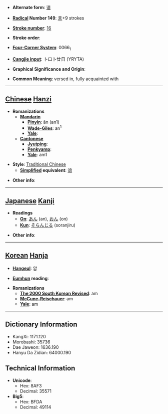 * '''Alternate form''': [[谙]]

* '''[[Wiktionary:Chinese radical index| Radical]] Number 149''': [[Wiktionary:Chinese radical index 言|言]]+9 strokes

* '''[[Wiktionary:Chinese total strokes index|Stroke number]]''': [[Wiktionary:Chinese total strokes index 16|16]]

* '''Stroke order''': 

* '''[[Wiktionary:Chinese four corner index|Four-Corner System]]''': 0066<sub>1</sub>

* '''[[Wiktionary:Chinese Cangjie index|Cangjie input]]''': 卜口卜廿日 (YRYTA)

* '''Graphical Significance and Origin''': 

* '''Common Meaning''': versed in, fully acquainted with

----

== [[Chinese]] [[Hanzi]] ==

* '''Romanizations'''
** '''[[Mandarin]]'''
*** '''[[Pinyin]]''': ān (an1)
*** '''[[Wade-Giles]]''': an<sup>1</sup>
*** '''[[Yale]]''': 
** '''[[Cantonese]]'''
*** '''[[Jyutping]]''':
*** '''[[Penkyamp]]''': 
*** '''[[Yale]]''': am1

* '''Style''': [[Traditional Chinese]] 
** '''[[Simplified Chinese|Simplified]] equivalent''': [[谙]]

* '''Other info''': 

----

== [[Japanese]] [[Kanji]] ==

* '''Readings'''
** '''[[On]]''': [[あん]] (an), [[おん]] (on)
** '''[[Kun]]''': [[そらんじる]] (soranjiru)

* '''Other info''':  

----

== [[Korean]] [[Hanja]] ==

* '''[[Hangeul]]''': 암

* '''[[Eumhun]] reading''': 

* '''Romanizations'''
** '''[[The 2000 South Korean Revised Romanization|The 2000 South Korean Revised]]''': am
** '''[[McCune-Reischauer]]''': am
** '''[[Yale]]''': am

----

== Dictionary Information ==

* KangXi: 1171.120
* Morobashi: 35736
* Dae Jaweon: 1636.190
* Hanyu Da Zidian: 64000.190

== Technical Information ==

* '''Unicode''':
** Hex: 8AF3
** Decimal: 35571
* '''Big5''':
** Hex: BFDA
** Decimal: 49114